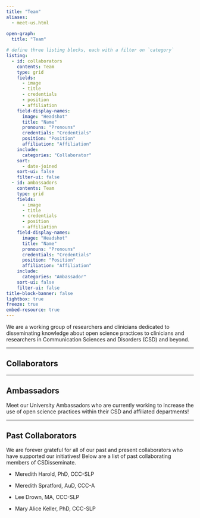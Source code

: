 ```yaml
---
title: "Team"
aliases:
  - meet-us.html
  
open-graph:
  title: "Team"

# define three listing blocks, each with a filter on `category`
listing:
  - id: collaborators
    contents: Team
    type: grid
    fields:
      - image
      - title
      - credentials
      - position
      - affiliation
    field-display-names: 
      image: "Headshot"
      title: "Name"
      pronouns: "Pronouns"
      credentials: "Credentials"
      position: "Position"
      affiliation: "Affiliation"
    include:
      categories: "Collaborator"
    sort:
      - date-joined
    sort-ui: false
    filter-ui: false
  - id: ambassadors
    contents: Team
    type: grid
    fields:
      - image
      - title
      - credentials
      - position
      - affiliation
    field-display-names: 
      image: "Headshot"
      title: "Name"
      pronouns: "Pronouns"
      credentials: "Credentials"
      position: "Position"
      affiliation: "Affiliation"
    include:
      categories: "Ambassador"
    sort-ui: false
    filter-ui: false
title-block-banner: false
lightbox: true
freeze: true
embed-resource: true
---
```


We are a working group of researchers and clinicians dedicated to disseminating knowledge about open science practices to clinicians and researchers in Communication Sciences and Disorders (CSD) and beyond.

------------------------------------------------------------------------

## Collaborators

::: {#collaborators}
:::

------------------------------------------------------------------------

## Ambassadors

Meet our University Ambassadors who are currently working to increase the use of open science practices within their CSD and affiliated departments!

::: {#ambassadors}
:::

------------------------------------------------------------------------

## Past Collaborators

We are forever grateful for all of our past and present collaborators who have supported our initiatives! Below are a list of past collaborating members of CSDisseminate.

-   Meredith Harold, PhD, CCC-SLP

-   Meredith Spratford, AuD, CCC-A

-   Lee Drown, MA, CCC-SLP

-   Mary Alice Keller, PhD, CCC-SLP
